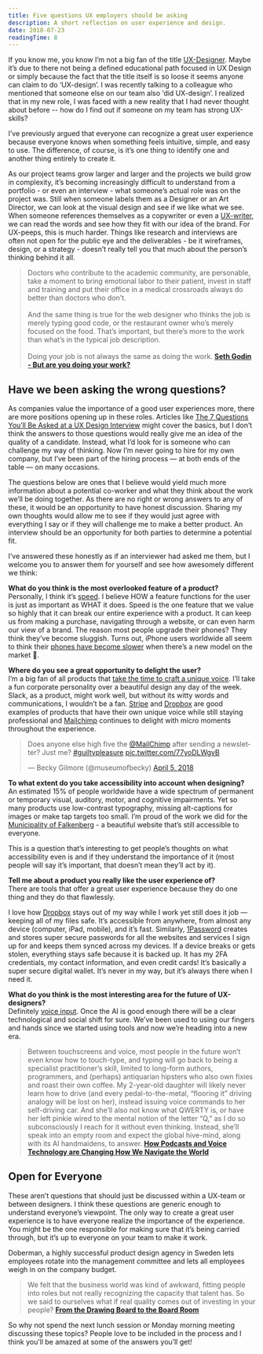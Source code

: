 ```yaml
---
title: Five questions UX employers should be asking
description: A short reflection on user experience and design.
date: 2018-07-23
readingTime: 8
---
```


If you know me, you know I’m not a big fan of the title <a href="/ux-designer/">UX-Designer</a>. Maybe it’s due to there not being a defined educational path focused in UX Design or simply because the fact that the title itself is so loose it seems anyone can claim to do ‘UX-design’. I was recently talking to a colleague who mentioned that someone else on our team also ‘did UX-design’. I realized that in my new role, I was faced with a new reality that I had never thought about before -- how do I find out if someone on my team has strong UX-skills?

I’ve previously argued that everyone can recognize a great user experience because everyone knows when something feels intuitive, simple, and easy to use. The difference, of course, is it’s one thing to identify one and another thing entirely to create it.

As our project teams grow larger and larger and the projects we build grow in complexity, it’s becoming increasingly difficult to understand from a portfolio - or even an interview - what someone’s actual role was on the project was. Still when someone labels them as a Designer or an Art Director, we can look at the visual design and see if we like what we see. When someone references themselves as a copywriter or even a <a href="/uxwriter/">UX-writer</a>, we can read the words and see how they fit with our idea of the brand. For UX-peeps, this is much harder. Things like research and interviews are often not open for the public eye and the deliverables - be it wireframes, design, or a strategy - doesn’t really tell you that much about the person’s thinking behind it all.

>Doctors who contribute to the academic community, are personable, take a moment to bring emotional labor to their patient, invest in staff and training and put their office in a medical crossroads always do better than doctors who don’t.
<br /><br />
And the same thing is true for the web designer who thinks the job is merely typing good code, or the restaurant owner who’s merely focused on the food. That’s important, but there’s more to the work than what’s in the typical job description.
<br /><br />
Doing your job is not always the same as doing the work.
**<a href="https://seths.blog/2018/07/but-are-you-doing-your-job/">Seth Godin - But are you doing your work?</a>**

## Have we been asking the wrong questions?
As companies value the importance of a good user experiences more, there are more positions opening up in these roles. Articles like <a href="https://medium.springboard.com/the-7-questions-youll-be-asked-at-a-ux-design-interview-84f3214e0f29">The 7 Questions You’ll Be Asked at a UX Design Interview</a> might cover the basics, but I don’t think the answers to those questions would really give me an idea of the quality of a candidate. Instead, what I’d look for is someone who can challenge my way of thinking. Now I’m never going to hire for my own company, but I’ve been part of the hiring process — at both ends of the table — on many occasions.

The questions below are ones that I believe would yield much more information about a potential co-worker and what they think about the work we’ll be doing together. As there are no right or wrong answers to any of these, it would be an opportunity to have honest discussion. Sharing my own thoughts would allow me to see if they would just agree with everything I say or if they will challenge me to make a better product. An interview should be an opportunity for both parties to determine a potential fit.

I’ve answered these honestly as if an interviewer had asked me them, but I welcome you to answer them for yourself and see how awesomely different we think:

**What do you think is the most overlooked feature of a product?**<br />
Personally, I think it’s <a href="/secret-feature/">speed</a>. I believe HOW a feature functions for the user is just as important as WHAT it does. Speed is the one feature that we value so highly that it can break our entire experience with a product. It can keep us from making a purchase, navigating through a website, or can even harm our view of a brand. The reason most people upgrade their phones? They think they’ve become sluggish. Turns out, iPhone users worldwide all seem to think their <a href="https://trends.google.com/trends/explore?date=today%205-y&q=iOS%20slow">phones have become slower</a> when there’s a new model on the market 🤔.



**Where do you see a great opportunity to delight the user?**<br />
I’m a big fan of all products that <a href="/uxwriter/">take the time to craft a unique voice</a>. I’ll take a fun corporate personality over a beautiful design any day of the week. Slack, as a product, might work well, but without its witty words and communications, I wouldn’t be a fan. <a href="https://www.stripe.com/">Stripe</a> and <a href="https://db.tt/lmIc9aXR">Dropbox</a> are good examples of products that have their own unique voice while still staying professional and <a href="http://eepurl.com/bvIKNL">Mailchimp</a> continues to delight with micro moments throughout the experience.

<blockquote class="twitter-tweet" data-cards="hidden" data-lang="en"><p lang="en" dir="ltr">Does anyone else high five the <a href="https://twitter.com/MailChimp?ref_src=twsrc%5Etfw">@MailChimp</a> after sending a newsletter? Just me? <a href="https://twitter.com/hashtag/guiltypleasure?src=hash&amp;ref_src=twsrc%5Etfw">#guiltypleasure</a> <a href="https://t.co/77yoDLWgvB">pic.twitter.com/77yoDLWgvB</a></p>&mdash; Becky Gilmore (@museumofbecky) <a href="https://twitter.com/museumofbecky/status/982007792906264577?ref_src=twsrc%5Etfw">April 5, 2018</a></blockquote> <script async src="https://platform.twitter.com/widgets.js" charset="utf-8"></script>



**To what extent do you take accessibility into account when designing?**<br />
An estimated 15% of people worldwide have a wide spectrum of permanent or temporary visual, auditory, motor, and cognitive impairments. Yet so many products use low-contrast typography, missing alt-captions for images or make tap targets too small. I’m proud of the work we did for the <a href="/case/falkenberg-kommun/">Municipality of Falkenberg</a> - a beautiful website that’s still accessible to everyone.

This is a question that’s interesting to get people’s thoughts on what accessibility even is and if they understand the importance of it (most people will say it’s important, that doesn’t mean they’ll act by it).



**Tell me about a product you really like the user experience of?**<br />
There are tools that offer a great user experience because they do one thing and they do that flawlessly.

I love how <a href="https://db.tt/lmIc9aXR">Dropbox</a> stays out of my way while I work yet still does it job — keeping all of my files safe. It’s accessible from anywhere, from almost any device (computer, iPad, mobile), and it’s fast. Similarly, <a href="https://www.1password.com/">1Password</a> creates and stores super secure passwords for all the websites and services I sign up for and keeps them synced across my devices. If a device breaks or gets stolen, everything stays safe because it is backed up. It has my 2FA credentials, my contact information, and even credit cards! It’s basically a super secure digital wallet. It’s never in my way, but it’s always there when I need it.



**What do you think is the most interesting area for the future of UX-designers?**<br />
Definitely <a href="/voiceinput/">voice input</a>. Once the AI is good enough there will be a clear technological and social shift for sure. We’ve been used to using our fingers and hands since we started using tools and now we’re heading into a new era.

>Between touchscreens and voice, most people in the future won’t even know how to touch-type, and typing will go back to being a specialist practitioner’s skill, limited to long-form authors, programmers, and (perhaps) antiquarian hipsters who also own fixies and roast their own coffee. My 2-year-old daughter will likely never learn how to drive (and every pedal-to-the-metal, “flooring it” driving analogy will be lost on her), instead issuing voice commands to her self-driving car. And she’ll also not know what QWERTY is, or have her left pinkie wired to the mental notion of the letter “Q,” as I do so subconsciously I reach for it without even thinking. Instead, she’ll speak into an empty room and expect the global hive-mind, along with its AI handmaidens, to answer.
**<a href="https://www.wired.com/story/voice-technology-content-commerce/">How Podcasts and Voice Technology are Changing How We Navigate the World</a>**

## Open for Everyone

These aren’t questions that should just be discussed within a UX-team or between designers. I think these questions are generic enough to understand everyone’s viewpoint. The only way to create a great user experience is to have everyone realize the importance of the experience. You might be the one responsible for making sure that it’s being carried through, but it’s up to everyone on your team to make it work.

Doberman, a highly successful product design agency in Sweden lets employees rotate into the management committee and lets all employees weigh in on the company budget.

>We felt that the business world was kind of awkward, fitting people into roles but not really recognizing the capacity that talent has. So we said to ourselves what if real quality comes out of investing in your people?
**<a href="https://99u.adobe.com/articles/59229/from-the-drawing-board-to-the-board-room">From the Drawing Board to the Board Room</a>**

So why not spend the next lunch session or Monday morning meeting discussing these topics? People love to be included in the process and I think you’ll be amazed at some of the answers you’ll get!